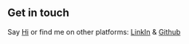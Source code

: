 ## Get in touch

Say [Hi](https://selenasiri.com) or find me on other platforms:
[LinkIn](https://www.linkedin.com/in/selena-siri-0a5532121/) &
[Github](https://github.com/selenasiri)